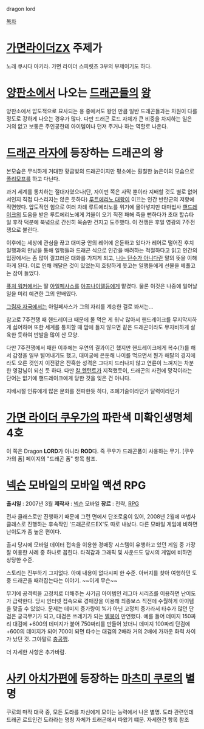 dragon lord

[[목차]]
= [[가면라이더]]ZX 주제가 =
노래 쿠시다 아키라. 가면 라이더 스피릿츠 3부의 부제이기도 하다. 

= [[양판소]]에서 나오는 [[드래곤]]들의 [[왕]] =
양판소에서 압도적으로 묘사되는 용 중에서도 왕인 만큼 일반 드래곤들과는 차원이 다를 정도로 강하게 나오는 경우가 많다. 다만 드래곤 로드 자체가 큰 비중을 차지하는 일은 거의 없고 보통은 주인공한테 아이템이나 던져 주거나 하는 역할로 나온다. 

= [[드래곤 라자]]에 등장하는 드래곤의 왕 =
본모습은 무식하게 거대한 황금빛의 드래곤이지만 평소에는 훤칠한 늙은이의 모습으로 [[폴리모프]]를 하고 다닌다.

과거 세계를 통치하는 절대자였으나(단, 자이펀 쪽은 사막 뿐이라 지배할 것도 별로 없어서인지 직접 다스리지는 않은 듯하다) [[루트에리노 대왕]]이 이끄는 인간 반란군의 저항에 직면했다. 압도적인 힘으로 여러 차례 루트에리노를 위기에 몰아넣지만 대마법사 [[핸드레이크]]의 도움을 받은 루트에리노에게 겨울이 오기 직전 패해 죽을 뻔하다가 초대 할슈타일 후작 덕분에 북녘으로 간신히 목숨만 건지고 도주했다. 이 전쟁은 후일 영광의 7주전쟁으로 불린다.

이후에는 세상에 관심을 끊고 대미궁 안의 레어에 은둔하고 있다가 레어로 떨어진 후치 일행과의 만남을 통해 일행들과 드래곤 식으로 인간을 배려하는 적절하다고 읽고 인간의 입장에서는 좀 많이 껄끄러운 대화를 가지게 되고, [[나는 단수가 아니다]]란 말의 뜻을 이해하게 된다. 이로 인해 깨달은 것이 있었는지 호탕하게 웃고는 일행들에게 선물을 베풀고는 잠이 들었다.

[[퓨처 워커]]에서는 딸 [[아일페사스]]를 [[아프나이델]]등에게 맡겼다. 물론 이것은 나중에 일어날 일을 미리 예견한 그의 안배였다.

[[그림자 자국]]에서는 아일페사스가 그의 자리를 계승한 걸로 봐서는…

참고로 7주전쟁 때 핸드레이크 때문에 물 먹은 게 워낙 많아서 핸드레이크를 무지막지하게 싫어하며 또한 세계를 통치할 때 맘에 들지 않으면 같은 드래곤이라도 무자비하게 살육한 듯하여 반발을 많이 산 모양. 

다만 7주전쟁에서 패한 이후에는 우연의 결과이긴 했지만 핸드레이크에게 복수(?)를 해서 감정을 일부 털어내기도 했고, 대미궁에 은둔해 나이를 먹으면서 뭔가 해탈의 경지에라도 오른 것인지 이전같은 잔혹한 성격은 그다지 드러나지 않고 연륜이 느껴지는 차분한 영감님이 되신 듯 하다. 다만 [[칼 헬턴트]]가 지적했듯이, 드래곤의 사전에 망각이라는 단어는 없기에 핸드레이크에게 당한 것을 잊은 건 아니다.

지배시절 인류에게 많은 문화를 전파한듯 하다, 조폐기술이라던가 달력이라던가

= [[가면 라이더 쿠우가]]의 파란색 미확인생명체 4호 =
이 쪽은 Dragon '''LORD'''가 아니라 '''ROD'''다.
즉 쿠우가 드래곤폼이 사용하는 무기. [쿠우가의 폼] 페이지의 "드래곤 폼" 항목 참조.

= [[넥슨]] 모바일의 모바일 액션 RPG =

'''출시일''' : 2007년 3월
'''제작사''' : [[넥슨]] 모바일
'''장르''' : 전략, [[RPG]]

전사 클래스로만 진행하기 때문에 그런 면에서 단조로움이 있어, 2008년 2월에 마법사 클래스로 진행하는 후속작인 '드래곤로드EX'도 따로 내놨다. 다른 모바일 게임에 비하면 난이도가 좀 높은 편이다. 

출시 당시에 모바일 데이터 접속을 이용한 경매장 시스템이 유행하고 있던 게임 중 가장 잘 이용한 사례 중 하나로 꼽힌다.
타격감과 그래픽 및 사운드도 당시의 게임에 비하면 상당한 수준.

스토리는 진부하기 그지없다. 아예 내용이 없다시피 한 수준. 아버지를 찾아 여행하던 도중 드래곤을 때려잡는다는 이야기. ~~이게 무슨~~

무기에 공격력을 고정치로 더해주는 사기급 아이템인 레그마 시리즈를 이용하면 난이도가 급락한다. 당시 인터넷 접속으로 경매장을 이용해 최종보스 직전에 수월하게 아이템을 맞출 수 있었다. 문제는 데미지 증가량이 %가 아닌 고정치 증가라서 타수가 많던 단검은 궁극무기가 되고, 대검은 쓰레기가 되는 [[밸붕]]이 만연했다. 예를 들어 데미지 150짜리 대검에 +600의 데미지가 붙어 750짜리를 만들어 놨더니 데미지 100짜리 단검에 +600의 데미지가 되어 700이 되면 타수는 대검의 2배라 거의 2배에 가까운 화력 차이가 났던 것. 그야말로 [[충공깽]]. 

더 자세한 사항은 추가바람.

= [[사키 아치가편]]에 등장하는 [[마츠미 쿠로]]의 별명 =
쿠로의 마작 대국 중, 모든 도라를 자신에게 모이는 능력에서 나온 별명.
도라 관련인데 드래곤 로드인건 도라라는 명칭 자체가 드래곤에서 따왔기 떄문.
자세한건 항목 참조
